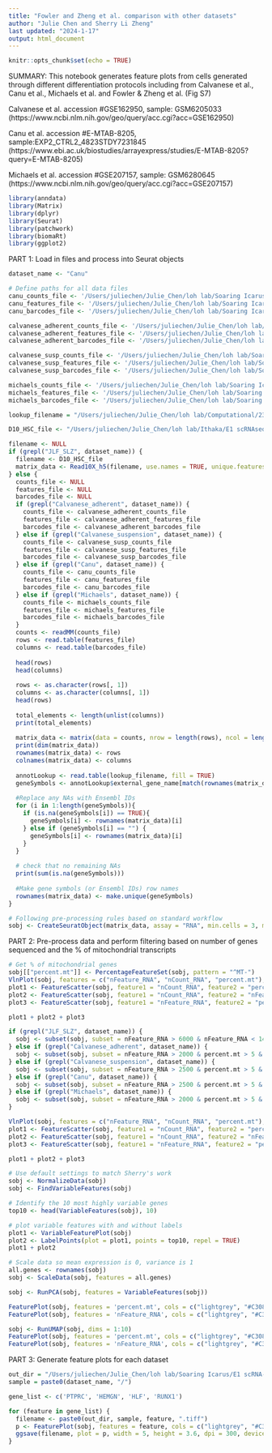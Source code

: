 ```yaml
---
title: "Fowler and Zheng et al. comparison with other datasets"
author: "Julie Chen and Sherry Li Zheng"
last updated: "2024-1-17"
output: html_document
---
```


```r
knitr::opts_chunk$set(echo = TRUE)
```

SUMMARY: This notebook generates feature plots from cells generated through different differentiation protocols including from Calvanese et al., Canu et al., Michaels et al. and Fowler & Zheng et al. (Fig S7)

Calvanese et al. accession #GSE162950, sample: GSM6205033
(https://www.ncbi.nlm.nih.gov/geo/query/acc.cgi?acc=GSE162950)

Canu et al. accession #E-MTAB-8205, sample:EXP2_CTRL2_4823STDY7231845 (https://www.ebi.ac.uk/biostudies/arrayexpress/studies/E-MTAB-8205?query=E-MTAB-8205)

Michaels et al. accession #GSE207157, sample: GSM6280645 (https://www.ncbi.nlm.nih.gov/geo/query/acc.cgi?acc=GSE207157)

```r
library(anndata)
library(Matrix)
library(dplyr)
library(Seurat)
library(patchwork)
library(biomaRt)
library(ggplot2)
```

PART 1: Load in files and process into Seurat objects 

```r
dataset_name <- "Canu"
```

```r
# Define paths for all data files 
canu_counts_file <- '/Users/juliechen/Julie_Chen/loh lab/Soaring Icarus/E1 scRNA-seq comparison/HSC_comparisons/Canu/Canu_counts.mtx'
canu_features_file <- '/Users/juliechen/Julie_Chen/loh lab/Soaring Icarus/E1 scRNA-seq comparison/HSC_comparisons/Canu/Canu_counts.mtx_rows'
canu_barcodes_file <- '/Users/juliechen/Julie_Chen/loh lab/Soaring Icarus/E1 scRNA-seq comparison/HSC_comparisons/Canu/Canu_counts.mtx_cols'

calvanese_adherent_counts_file <- '/Users/juliechen/Julie_Chen/loh lab/Soaring Icarus/E1 scRNA-seq comparison/HSC_comparisons/Calvanese et al (hPSC protocol)/EB-B-adherent/matrix.mtx'
calvanese_adherent_features_file <- '/Users/juliechen/Julie_Chen/loh lab/Soaring Icarus/E1 scRNA-seq comparison/HSC_comparisons/Calvanese et al (hPSC protocol)/EB-B-adherent/features.tsv'
calvanese_adherent_barcodes_file <- '/Users/juliechen/Julie_Chen/loh lab/Soaring Icarus/E1 scRNA-seq comparison/HSC_comparisons/Calvanese et al (hPSC protocol)/EB-B-adherent/barcodes.tsv'

calvanese_susp_counts_file <- '/Users/juliechen/Julie_Chen/loh lab/Soaring Icarus/E1 scRNA-seq comparison/HSC_comparisons/Calvanese et al (hPSC protocol)/EB-B-suspension/matrix.mtx'
calvanese_susp_features_file <- '/Users/juliechen/Julie_Chen/loh lab/Soaring Icarus/E1 scRNA-seq comparison/HSC_comparisons/Calvanese et al (hPSC protocol)/EB-B-suspension/features.tsv'
calvanese_susp_barcodes_file <- '/Users/juliechen/Julie_Chen/loh lab/Soaring Icarus/E1 scRNA-seq comparison/HSC_comparisons/Calvanese et al (hPSC protocol)/EB-B-suspension/barcodes.tsv'

michaels_counts_file <- '/Users/juliechen/Julie_Chen/loh lab/Soaring Icarus/E1 scRNA-seq comparison/HSC_comparisons/Michaels et al/GSM6280645_matrix.mtx'
michaels_features_file <- '/Users/juliechen/Julie_Chen/loh lab/Soaring Icarus/E1 scRNA-seq comparison/HSC_comparisons/Michaels et al/GSM6280645_features.tsv'
michaels_barcodes_file <- '/Users/juliechen/Julie_Chen/loh lab/Soaring Icarus/E1 scRNA-seq comparison/HSC_comparisons/Michaels et al/GSM6280645_barcodes.tsv'

lookup_filename = "/Users/juliechen/Julie_Chen/loh lab/Computational/2307_hsapiens_lookup.txt"

D10_HSC_file <- "/Users/juliechen/Julie_Chen/loh lab/Ithaka/E1 scRNAseq analysis/raw_data/D10_HSC.h5"

```

```r
filename <- NULL
if (grepl("JLF_SLZ", dataset_name)) {
  filename <- D10_HSC_file
  matrix_data <- Read10X_h5(filename, use.names = TRUE, unique.features = TRUE)
} else {
  counts_file <- NULL
  features_file <- NULL
  barcodes_file <- NULL
  if (grepl("Calvanese_adherent", dataset_name)) {
    counts_file <- calvanese_adherent_counts_file
    features_file <- calvanese_adherent_features_file
    barcodes_file <- calvanese_adherent_barcodes_file
  } else if (grepl("Calvanese_suspension", dataset_name)) {
    counts_file <- calvanese_susp_counts_file
    features_file <- calvanese_susp_features_file
    barcodes_file <- calvanese_susp_barcodes_file
  } else if (grepl("Canu", dataset_name)) {
    counts_file <- canu_counts_file
    features_file <- canu_features_file
    barcodes_file <- canu_barcodes_file
  } else if (grepl("Michaels", dataset_name)) {
    counts_file <- michaels_counts_file
    features_file <- michaels_features_file
    barcodes_file <- michaels_barcodes_file
  } 
  counts <- readMM(counts_file)
  rows <- read.table(features_file)
  columns <- read.table(barcodes_file)
                          
  head(rows)
  head(columns)
  
  rows <- as.character(rows[, 1])
  columns <- as.character(columns[, 1])
  head(rows)
  
  total_elements <- length(unlist(columns))
  print(total_elements)
  
  matrix_data <- matrix(data = counts, nrow = length(rows), ncol = length(columns))
  print(dim(matrix_data))
  rownames(matrix_data) <- rows
  colnames(matrix_data) <- columns
  
  annotLookup <- read.table(lookup_filename, fill = TRUE)
  geneSymbols <- annotLookup$external_gene_name[match(rownames(matrix_data), annotLookup$ensembl_gene_id)]
  
  #Replace any NAs with Ensembl IDs
  for (i in 1:length(geneSymbols)){
    if (is.na(geneSymbols[i]) == TRUE){
      geneSymbols[i] <- rownames(matrix_data)[i]
    } else if (geneSymbols[i] == "") {
      geneSymbols[i] <- rownames(matrix_data)[i]
    }
  }
  
  # check that no remaining NAs 
  print(sum(is.na(geneSymbols)))
  
  #Make gene symbols (or Ensembl IDs) row names
  rownames(matrix_data) <- make.unique(geneSymbols)
}

# Following pre-processing rules based on standard workflow
sobj <- CreateSeuratObject(matrix_data, assay = "RNA", min.cells = 3, min.features = 200)
```

PART 2: Pre-process data and perform filtering based on number of genes sequenced and the % of mitochondrial transcripts

```r
# Get % of mitochondrial genes
sobj[["percent.mt"]] <- PercentageFeatureSet(sobj, pattern = "^MT-")
VlnPlot(sobj, features = c("nFeature_RNA", "nCount_RNA", "percent.mt"), ncol = 3)
plot1 <- FeatureScatter(sobj, feature1 = "nCount_RNA", feature2 = "percent.mt", pt.size = 0.01)
plot2 <- FeatureScatter(sobj, feature1 = "nCount_RNA", feature2 = "nFeature_RNA", pt.size = 0.01)
plot3 <- FeatureScatter(sobj, feature1 = "nFeature_RNA", feature2 = "percent.mt", pt.size = 0.01)

plot1 + plot2 + plot3

if (grepl("JLF_SLZ", dataset_name)) {
  sobj <- subset(sobj, subset = nFeature_RNA > 6000 & nFeature_RNA < 14000 & percent.mt > 5 & percent.mt < 10)
} else if (grepl("Calvanese_adherent", dataset_name)) {
  sobj <- subset(sobj, subset = nFeature_RNA > 2000 & percent.mt > 5 & percent.mt < 12)
} else if (grepl("Calvanese_suspension", dataset_name)) {
  sobj <- subset(sobj, subset = nFeature_RNA > 2500 & percent.mt > 5 & percent.mt < 12)
} else if (grepl("Canu", dataset_name)) {
  sobj <- subset(sobj, subset = nFeature_RNA > 2500 & percent.mt > 5 & percent.mt < 12)
} else if (grepl("Michaels", dataset_name)) {
  sobj <- subset(sobj, subset = nFeature_RNA > 2000 & percent.mt > 5 & percent.mt < 15)
}

VlnPlot(sobj, features = c("nFeature_RNA", "nCount_RNA", "percent.mt"), ncol = 3)
plot1 <- FeatureScatter(sobj, feature1 = "nCount_RNA", feature2 = "percent.mt", pt.size = 0.02)
plot2 <- FeatureScatter(sobj, feature1 = "nCount_RNA", feature2 = "nFeature_RNA", pt.size = 0.02)
plot3 <- FeatureScatter(sobj, feature1 = "nFeature_RNA", feature2 = "percent.mt", pt.size = 0.02)

plot1 + plot2 + plot3
```

```r
# Use default settings to match Sherry's work
sobj <- NormalizeData(sobj) 
sobj <- FindVariableFeatures(sobj)

# Identify the 10 most highly variable genes
top10 <- head(VariableFeatures(sobj), 10)

# plot variable features with and without labels
plot1 <- VariableFeaturePlot(sobj)
plot2 <- LabelPoints(plot = plot1, points = top10, repel = TRUE)
plot1 + plot2

# Scale data so mean expression is 0, variance is 1
all.genes <- rownames(sobj)
sobj <- ScaleData(sobj, features = all.genes)

sobj <- RunPCA(sobj, features = VariableFeatures(sobj))

FeaturePlot(sobj, features = 'percent.mt', cols = c("lightgrey", "#C3083E"), reduction = "pca")
FeaturePlot(sobj, features = 'nFeature_RNA', cols = c("lightgrey", "#C3083E"), reduction = "pca")

sobj <- RunUMAP(sobj, dims = 1:10)
FeaturePlot(sobj, features = 'percent.mt', cols = c("lightgrey", "#C3083E"), reduction = "umap") & NoAxes() 
FeaturePlot(sobj, features = 'nFeature_RNA', cols = c("lightgrey", "#C3083E"), reduction = "umap")
```

PART 3: Generate feature plots for each dataset

```r
out_dir = "/Users/juliechen/Julie_Chen/loh lab/Soaring Icarus/E1 scRNA-seq comparison/"
sample = paste0(dataset_name, "/")

gene_list <- c('PTPRC', 'HEMGN', 'HLF', 'RUNX1')

for (feature in gene_list) {
  filename <- paste0(out_dir, sample, feature, ".tiff")
  p <- FeaturePlot(sobj, features = feature, cols = c("lightgrey", "#C3083E"), reduction = "umap") & NoAxes()
  ggsave(filename, plot = p, width = 5, height = 3.6, dpi = 300, device = "tiff")
}

```
